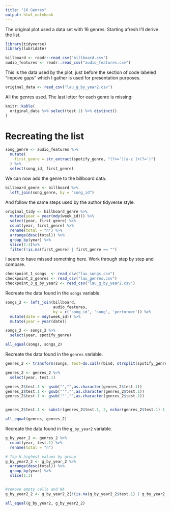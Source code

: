 ```yaml
---
title: "16 Genres"
output: html_notebook
---
```


The original plot used a data set with 16 genres. Starting afresh I'll derive the list.

```r
library(tidyverse)
library(lubridate)

billboard <- readr::read_csv("billboard.csv")
audio_features <- readr::read_csv("audio_features.csv")
```

This is the data used by the plot, just before the section of code labeled "impove gaps" which I gather is used for presentation purposes.
```r
original_data <- read_csv("lau_g_by_year2.csv")
```

All the genres used. The last letter for each genre is missing:
```r
knitr::kable(
  original_data %>% select(test.1) %>% distinct()
)
```

# Recreating the list

```r
song_genre <- audio_features %>%
  mutate(
    first_genre = str_extract(spotify_genre, "(?<=')[a-z ]+(?=')")
  ) %>%
  select(song_id, first_genre)
```

We can now add the genre to the billboard data.
```r
billboard_genre <- billboard %>%
  left_join(song_genre, by = "song_id")
```

And follow the same steps used by the author tidyverse style:
```r
original_tidy <- billboard_genre %>%
  mutate(year = year(mdy(week_id))) %>%
  select(year, first_genre) %>%
  count(year, first_genre) %>% 
  rename(total = "n") %>%
  arrange(desc(total)) %>% 
  group_by(year) %>%
  slice(1:3)%>% 
  filter(!is.na(first_genre) | first_genre == "")
```

I seem to have missed something here. Work through step by step and compare.

```r
checkpoint_1_songs  <- read_csv("lau_songs.csv")
checkpoint_2_genres <- read_csv("lau_genres.csv")
checkpoint_3_g_by_year2 <- read_csv("lau_g_by_year2.csv")
```

Recreate the data found in the `songs` variable.
```r
songs_2 <- left_join(billboard, 
                     audio_features, 
                     by = c('song_id', 'song', 'performer')) %>%
  mutate(date = mdy(week_id)) %>% 
  mutate(year = year(date))

songs_2 <- songs_2 %>% 
  select(year, spotify_genre)

all_equal(songs, songs_2)
```

Recreate the data found in the `genres` variable.
```r
genres_2 <- transform(songs, test=do.call(rbind, strsplit(spotify_genre, ',', fixed=TRUE)), stringsAsFactors=F)

genres_2 <- genres_2 %>% 
  select(year, test.1)

genres_2$test.1 <- gsub("","",as.character(genres_2$test.1))
genres_2$test.1 <- gsub("'","",as.character(genres_2$test.1))
genres_2$test.1 <- gsub('"',"",as.character(genres_2$test.1))


genres_2$test.1 <- substr(genres_2$test.1, 2, nchar(genres_2$test.1)-1)

all_equal(genres, genres_2)
```

Recreate the data found in the `g_by_year2` variable.
```r
g_by_year_2 <- genres_2 %>% 
  count(year, test.1) %>% 
  rename(total = "n")

# Top N highest values by group
g_by_year2_2 <- g_by_year_2 %>%                                      
  arrange(desc(total)) %>% 
  group_by(year) %>%
  slice(1:3)


#remove empty cells and NA
g_by_year2_2 <- g_by_year2_2[!(is.na(g_by_year2_2$test.1) | g_by_year2_2$test.1==""), ]

all_equal(g_by_year2, g_by_year2_2)
```

